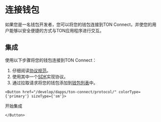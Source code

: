 
# 连接钱包

如果您是一名钱包开发者，您可以将您的钱包连接到TON Connect，并使您的用户能够以安全便捷的方式与TON应用程序进行交互。

## 集成

使用以下步骤将您的钱包连接到TON Connect：

1. 仔细阅读[协议规范](/develop/dapps/ton-connect/protocol/)。
2. 使用其中一个[SDK](/develop/dapps/ton-connect/developers)实现协议。
3. 通过拉取请求将您的钱包添加到[钱包列表](https://github.com/ton-blockchain/wallets-list)中。

````mdx-code-block 
<Button href="/develop/dapps/ton-connect/protocol/" colorType={'primary'} sizeType={'sm'}>
````
开始集成
````mdx-code-block 
</Button>
````
